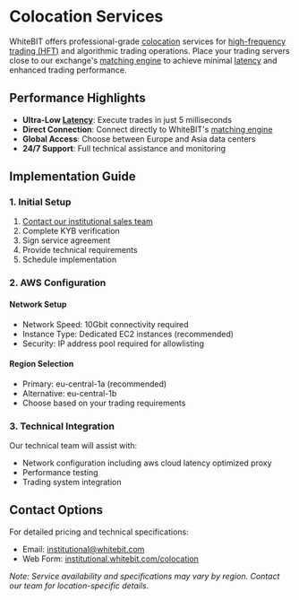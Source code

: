 # Colocation Services

WhiteBIT offers professional-grade [colocation](./../glossary.md#colocation) services for [high-frequency trading (HFT)](./../glossary.md#high-frequency-trading-hft) and algorithmic trading operations. Place your trading servers close to our exchange's [matching engine](./../glossary.md#matching-engine) to achieve minimal [latency](./../glossary.md#latency) and enhanced trading performance.

## Performance Highlights

- **Ultra-Low [Latency](./../glossary.md#latency)**: Execute trades in just 5 milliseconds
- **Direct Connection**: Connect directly to WhiteBIT's [matching engine](./../glossary.md#matching-engine)
- **Global Access**: Choose between Europe and Asia data centers
- **24/7 Support**: Full technical assistance and monitoring

## Implementation Guide

### 1. Initial Setup

1. [Contact our institutional sales team](#contact-options)
2. Complete KYB verification
3. Sign service agreement
4. Provide technical requirements
5. Schedule implementation

### 2. AWS Configuration

#### Network Setup
- Network Speed: 10Gbit connectivity required
- Instance Type: Dedicated EC2 instances (recommended)
- Security: IP address pool required for allowlisting

#### Region Selection
- Primary: eu-central-1a (recommended)
- Alternative: eu-central-1b
- Choose based on your trading requirements

### 3. Technical Integration

Our technical team will assist with:
- Network configuration including aws cloud latency optimized proxy
- Performance testing
- Trading system integration

## Contact Options

For detailed pricing and technical specifications:
- Email: institutional@whitebit.com
- Web Form: [institutional.whitebit.com/colocation](https://institutional.whitebit.com/colocation#anchor-form)

*Note: Service availability and specifications may vary by region. Contact our team for location-specific details.*
